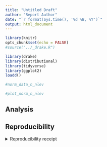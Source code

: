 ```yaml
---
title: "Untitled Draft"
author: "Report Author"
date: "`r format(Sys.time(), '%d %B, %Y')`"
output: html_document
---
```


```r
library(knitr)
opts_chunk$set(echo = FALSE)
#source("../_drake.R")
```
```r
library(drake)
library(distributional)
library(tidyverse)
library(ggplot2)
loadd()
```


```r
#norm_data_n_nlev
```

```r
#plot_norm_n_nlev
```


## Analysis

## Reproducibility

<details><summary>Reproducibility receipt</summary>

```r
## datetime
Sys.time()

## repository
if(requireNamespace('git2r', quietly = TRUE)) {
  git2r::repository()
} else {
  c(
    system2("git", args = c("log", "--name-status", "-1"), stdout = TRUE),
    system2("git", args = c("remote", "-v"), stdout = TRUE)
  )
}

## session info
sessionInfo()
```

</details>
